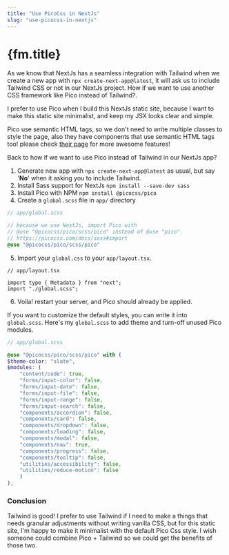```yaml
---
title: "Use PicoCss in NextJs"
slug: "use-picocss-in-nextjs"
---
```


# {fm.title}

As we know that NextJs has a seamless integration with Tailwind when we create a new app with `npx create-next-app@latest`, it will ask us to include Tailwind CSS or not in our NextJs project. How if we want to use another CSS framework like Pico instead of Tailwind?.

I prefer to use Pico when I build this NextJs static site, because I want to make this static site minimalist, and keep my JSX looks clear and simple. 

Pico use semantic HTML tags, so we don't need to write multiple classes to style the page, also they have components that use semantic HTML tags too! please check [their page](https://picocss.com/) for more awesome features!

Back to how if we want to use Pico instead of Tailwind in our NextJs app?

1. Generate new app with `npx create-next-app@latest` as usual, but say '__No__' when it asking you to include Tailwind.
2. Install Sass support for NextJs `npm install --save-dev sass`
3. Install Pico with NPM `npm install @picocss/pico`
4. Create a `global.scss` file in `app/` directory
```scss
// app/global.scss

// because we use NextJs, import Pico with
// @use "@picocss/pico/scss/pico" instead of @use "pico".
// https://picocss.com/docs/sass#import
@use "@picocss/pico/scss/pico"
````
5. Import your `global.css` to your `app/layout.tsx`.
```tsx
// app/layout.tsx

import type { Metadata } from "next";
import "./global.scss";
```

6. Voila! restart your server, and Pico should already be applied.

If you want to customize the default styles, you can write it into `global.scss`. Here's my `global.scss` to add theme and turn-off unused Pico modules.

```scss
// app/global.scss

@use "@picocss/pico/scss/pico" with (
$theme-color: "slate",
$modules: (
	"content/code": true,
	"forms/input-color": false,
	"forms/input-date": false,
	"forms/input-file": false,
	"forms/input-range": false,
	"forms/input-search": false,
	"components/accordion": false,
	"components/card": false,
	"components/dropdown": false,
	"components/loading": false,
	"components/modal": false,
	"components/nav": true,
	"components/progress": false,
	"components/tooltip": false,
	"utilities/accessibility": false,
	"utilities/reduce-motion": false
	)
);
```

### Conclusion

Tailwind is good! I prefer to use Tailwind if I need to make a things that needs granular adjustments without writing vanilla CSS, but for this static site, I'm happy to make it minimalist with the default Pico Css style. I wish someone could combine Pico + Tailwind so we could get the benefits of those two.

